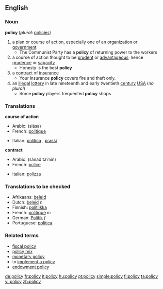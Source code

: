 ==English==

===Noun===
'''policy'''  (''plural:'' [[policies]])
{{wikipedia}}
#a [[plan]] or [[course]] of [[action]], especially one of an [[organization]] or [[government]]
#* The Communist Party has a '''policy''' of returning power to the workers
#a course of action thought to be [[prudent]] or [[advantageous]]; hence [[prudence]] or [[sagacity]]
#* Honesty is the best '''policy'''
#a [[contract]]  of [[insurance]]
#* Your insurance '''policy''' covers fire and theft only.
#an [[illegal]] [[lottery]] in late nineteenth and early twentieth [[century]] [[USA]] (''no plural'')
#* Some '''policy''' players frequented '''policy''' shops

===Translations===

'''course of action'''
{{top}}
*Arabic: {{ARchar|[[سياسة]]}} (siása) {{f}}
*French: [[politique]] {{f}}
{{mid}}
*Italian: [[politica]] {{f}}, [[prassi]] {{f}}
{{bottom}}

'''contract'''
{{top}}
*Arabic: {{ARchar|[[سند تأمين]]}} (sánad ta’mín) {{m}}
*French: [[police]] {{f}}
{{mid}}
*Italian: [[polizza]] {{f}}
{{bottom}}

===Translations to be checked===
*Afrikaans: [[beleid]]
*Dutch: [[beleid]] ''n''
*Finnish: [[politiikka]]
*French: [[politique]] ''m''
*German: [[Politik]] ''f''
*Portuguese: [[política]]

===Related terms===
*[[fiscal policy]]
*[[policy mix]]
*[[monetary policy]]
*to [[implement a policy]]
*[[endowment policy]]

[[de:policy]]
[[fr:policy]]
[[it:policy]]
[[hu:policy]]
[[pt:policy]]
[[simple:policy]]
[[fi:policy]]
[[ta:policy]]
[[vi:policy]]
[[zh:policy]]